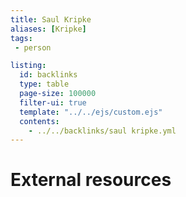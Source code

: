 ```yaml
---
title: Saul Kripke
aliases: [Kripke]
tags: 
 - person

listing:
  id: backlinks
  type: table
  page-size: 100000
  filter-ui: true
  template: "../../ejs/custom.ejs"
  contents:
    - ../../backlinks/saul kripke.yml
---
```


# External resources

